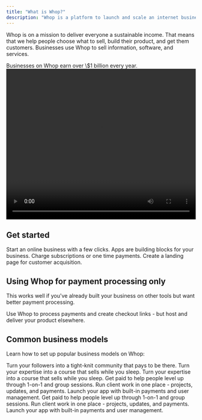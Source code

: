 ```yaml
---
title: "What is Whop?"
description: "Whop is a platform to launch and scale an internet business."
---
```


Whop is on a mission to deliver everyone a sustainable income. That means that we help people choose what to sell, build their product, and get them customers. Businesses use Whop to sell information, software, and services.

<Check>
  Businesses on Whop earn over \$1 billion every year.
</Check>



<video width="100%" height="400" controls>
  <source src="/how-to-videos/what-is-whop.mp4" type="video/mp4" />
  Your browser does not support the video tag.
</video>

## Get started

<CardGroup cols={2}>
  <Card title="Create your whop" icon="sparkles" href="/create-account">
    Start an online business with a few clicks.
  </Card>
  <Card title="Add apps to your whop" icon="block-brick" href="/add-apps">
    Apps are building blocks for your business.
  </Card>
  <Card title="Set up products and pricing" icon="dollar-sign" href="/set-up-products-pricing">
    Charge subscriptions or one time payments.
  </Card>
  <Card title="Set up your store page" icon="store" href="/set-up-store-page">
    Create a landing page for customer acquisition.
  </Card>
</CardGroup>

## Using Whop for payment processing only

This works well if you've already built your business on other tools but want better payment processing.

<CardGroup cols={1}>
  <Card title="Start with payment processing" icon="credit-card" href="/payments/overview">
    Use Whop to process payments and create checkout links - but host and deliver your product elsewhere.
  </Card>
</CardGroup>

## Common business models

Learn how to set up popular business models on Whop:

<CardGroup cols={3}>
  <Card title="Educational program" icon="people-group" href="/supported-business-models/communities">
    Turn your followers into a tight-knit community that pays to be there.
  </Card>
  <Card title="Agency services" icon="graduation-cap" href="/supported-business-models/courses">
    Turn your expertise into a course that sells while you sleep.
  </Card>
   <Card title="Coaching" icon="graduation-cap" href="/supported-business-models/courses">
    Turn your expertise into a course that sells while you sleep.
  </Card>
</CardGroup>

<CardGroup cols={3}>
  <Card title="Newsletter" icon="chart-line" href="/supported-business-models/coaches">
    Get paid to help people level up through 1-on-1 and group sessions.
  </Card>
  <Card title="Paid groups" icon="gear" href="/supported-business-models/agencies">
    Run client work in one place - projects, updates, and payments.
  </Card>
  <Card title="SaaS" icon="laptop" href="/supported-business-models/software">
    Launch your app with built-in payments and user management.
  </Card>
</CardGroup>

<CardGroup cols={3}>
  <Card title="Events" icon="chart-line" href="/supported-business-models/coaches">
    Get paid to help people level up through 1-on-1 and group sessions.
  </Card>
  <Card title="DTC Ecommerce" icon="gear" href="/supported-business-models/agencies">
    Run client work in one place - projects, updates, and payments.
  </Card>
  <Card title="Brick and Mortar" icon="laptop" href="/supported-business-models/software">
    Launch your app with built-in payments and user management.
  </Card>
</CardGroup>

